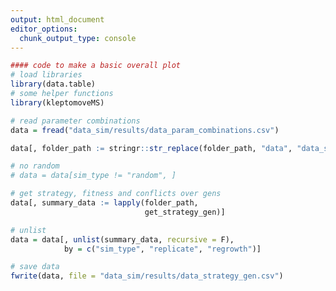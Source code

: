 ```yaml
---
output: html_document
editor_options: 
  chunk_output_type: console
---
```


```r
#### code to make a basic overall plot
# load libraries
library(data.table)
# some helper functions
library(kleptomoveMS)
```

```r
# read parameter combinations
data = fread("data_sim/results/data_param_combinations.csv")

data[, folder_path := stringr::str_replace(folder_path, "data", "data_sim")]

# no random
# data = data[sim_type != "random", ]
```

```r
# get strategy, fitness and conflicts over gens
data[, summary_data := lapply(folder_path,
                              get_strategy_gen)]
```

```r
# unlist
data = data[, unlist(summary_data, recursive = F),
            by = c("sim_type", "replicate", "regrowth")]
```

```r
# save data
fwrite(data, file = "data_sim/results/data_strategy_gen.csv")
```